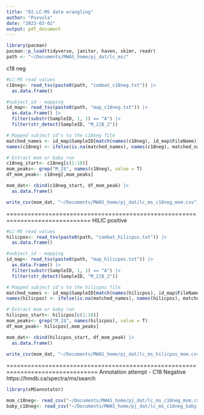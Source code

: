 ```yaml
---
title: "02.LC-MS data wrangling"
author: "Puvvula"
date: "2023-03-02"
output: pdf_document
---
```


```r
library(pacman)
pacman::p_load(tidyverse, janitor, haven, skimr, readr)
path <- "~/Documents/MWAS_home/pj_dat/lc_ms/"
```

c18 neg
```r
#LC-MS read values
c18neg<- read_tsv(paste0(path, "combat_c18neg.txt")) |>
  as.data.frame()

#subject_id - mapping
id_map<- read_tsv(paste0(path, "map_c18neg.txt")) |>
  as.data.frame() |>
  filter(substr(SampleID, 1, 1) == "A") |>
  filter(str_detect(SampleID, "M_2|B_2"))

# Mapped subject id's to the c18neg file
matched_names <- id_map$SampleID[match(names(c18neg), id_map$FileName)]
names(c18neg) <- ifelse(is.na(matched_names), names(c18neg), matched_names)
```

```r
# Extract mom or baby run
c18neg_start<- c18neg[c(1:10)]
mom_peaks<- grep("M_2$", names(c18neg), value = T)
df_mom_peak<- c18neg[,mom_peaks]

mom_dat<- cbind(c18neg_start, df_mom_peak) |>
  as.data.frame()

write_csv(mom_dat, "~/Documents/MWAS_home/pj_dat/lc_ms_c18neg_mom.csv")
```

==============================================================================
HILIC positive
```r
#LC-MS read values
hilicpos<- read_tsv(paste0(path, "combat_hilicpos.txt")) |>
  as.data.frame()

#subject_id - mapping
id_map<- read_tsv(paste0(path, "map_hilicpos.txt")) |>
  as.data.frame() |>
  filter(substr(SampleID, 1, 1) == "A") |>
  filter(str_detect(SampleID, "M_2|B_2"))

# Mapped subject id's to the hilicpos file
matched_names <- id_map$SampleID[match(names(hilicpos), id_map$FileName)]
names(hilicpos) <- ifelse(is.na(matched_names), names(hilicpos), matched_names)
```

```r
# Extract mom or baby run
hilicpos_start<- hilicpos[c(1:10)]
mom_peaks<- grep("M_2$", names(hilicpos), value = T)
df_mom_peak<- hilicpos[,mom_peaks]

mom_dat<- cbind(hilicpos_start, df_mom_peak) |>
  as.data.frame()

write_csv(mom_dat, "~/Documents/MWAS_home/pj_dat/lc_ms_hilicpos_mom.csv")
```

================================================================================
Annotation attempt - C18 Negative
https://hmdb.ca/spectra/ms/search
```r
library(xMSannotator)

mom_c18neg<- read_csv("~/Documents/MWAS_home/pj_dat/lc_ms_c18neg_mom.csv")
baby_c18neg<- read_csv("~/Documents/MWAS_home/pj_dat/lc_ms_c18neg_baby.csv")



```




